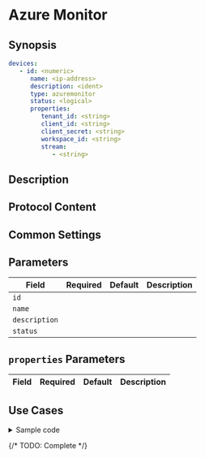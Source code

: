 # Azure Monitor

## Synopsis

```yaml
devices:
   - id: <numeric>
      name: <ip-address>
      description: <ident>
      type: azuremonitor
      status: <logical>
      properties:
         tenant_id: <string>
         client_id: <string>
         client_secret: <string>
         workspace_id: <string>
         stream:
            - <string>

```

## Description

## Protocol Content

## Common Settings

<dl>
</dl>

## Parameters

|Field|Required|Default|Description|
|---|---|---|---|
|`id`||||
|`name`||||
|`description`||||
|`status`||||

## `properties` Parameters

|Field|Required|Default|Description|
|---|---|---|---|

## Use Cases

<details>
<summary>Sample code</summary>
```yaml
```
</details>

{/* TODO: Complete */}